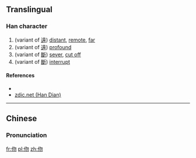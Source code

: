 ==Translingual==

===Han character===
{{Han char|rn=9|rad=人|as=04|sn=6|four=|canj=人心竹竹 (OPHH)|ids=⿰[[亻]][[勿]]}}

# (variant of [[遠]]) [[distant]], [[remote]], [[far]]
# (variant of [[遠]]) [[profound]]
# (variant of [[斷]]) [[sever]], [[cut off]]
# (variant of [[斷]]) [[interrupt]]

====References====
* {{Han ref|kx=0095.110|dkj=00428|dj=0201.110|hdz=10125.010|uh=4F06|ud=20230}}
*[http://www.zdic.net/zd/zi/ZdicE4ZdicBCZdic86.htm zdic.net (Han Dian)]

----

==Chinese==
{{zh-hanzi-box|[[伆]]}}

===Pronunciation===
{{zh-pron
|m=wù,wěn
|c=mat6
|mc=y
|oc=y
|ma=
|cat=a,v
}}

[[fr:伆]]
[[pl:伆]]
[[zh:伆]]